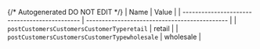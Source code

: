 {/* Autogenerated DO NOT EDIT  */}
| Name                                          | Value                                         |
| --------------------------------------------- | --------------------------------------------- |
| `postCustomersCustomersCustomerTyperetail`    | retail                                        |
| `postCustomersCustomersCustomerTypewholesale` | wholesale                                     |